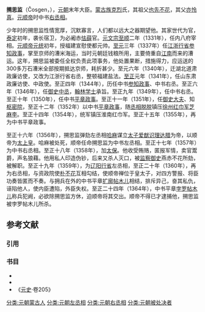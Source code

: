 {{Onesource|time=2020-08-03T08:01:55+00:00}}
'''搠思监'''（Čosgen，{{bd|？||1364年|}}），[[元朝|元朝]]末年大臣。[[蒙古族|蒙古族]][[克烈|克烈]]氏，其祖父[[也先不花_(克烈氏)|也先不花]]，其父[[亦怜真_(克烈氏)|亦怜真]]。[[元顺帝|元顺帝]]时中书[[右丞相|右丞相]]。{{sfn|山东教育出版社|2008|p=6360-6365}}{{sfn|四川辞书出版社|1989|p=249}}

少年时的搠思监性情宽厚，沉默寡言，人们都以远大之器期望他。其家世代为官，[[泰定_(元朝)|泰定]]初年，袭长宿卫，为必阇赤[[怯薛|怯薛]]官。[[元文宗|元文宗]][[至顺|至顺]]二年（1331年），任内八府宰相。[[元顺帝|元顺帝]][[元统_(元朝)|元统]]初年，授福建宣慰使都元帅。[[至元_(元惠宗)|至元]]三年（1337年）任[[江浙行省|江浙行省]][[参知政事|参知政事]]，掌至京师的漕米海运，当时元朝廷钱粮所用，主要倚重自[[江南|江南]]而来的漕运。这年，搠思监被委任全权负责此项事务，他处置果断，措施得力，应运送的300多万石漕米全部按期抵达京师，耗折甚少。至元六年（1340年），迁湖北道肃政廉访使，又改为江浙行省右丞，整顿福建盐法。[[至正|至正]]元年（1341年），任山东肃政廉访使、中政使。至正四年（1344年），历任中书[[参知政事|参知政事]]、中书右丞。至正六年（1346年），任[[御史中丞|御史中丞]]，[[翰林学士|翰林学士]]承旨。至正九年（1349年），任中书右丞。至正十年（1350年），任中书[[平章政事|平章政事]]。至正十一年（1351年），任[[御史大夫|御史大夫]]、知[[枢密院|枢密院]]，至正十二年（1352年）以中书[[平章政事|平章政事]]，随[[丞相|丞相]][[脱脱|脱脱]]镇压[[徐州|徐州]][[红巾军|红巾军]][[芝麻李|芝麻李]]。至正十四年（1354年），统军镇压淮南红巾军。至正十五年（1355年），再为中书平章政事。

至正十六年（1356年），搠思监弹劾左丞相[[哈麻|哈麻]]谋立[[太子|太子]][[爱猷识理达腊|爱猷识理达腊]]为帝，以顺帝为[[太上皇|太上皇]]。哈麻被处死，顺帝任命搠思监为中书左丞相。至正十七年（1357年）为中书右丞相。至正十八年（1358年），加[[太保|太保]]。他收受贿赂，匿报军情，卖官鬻爵，声名狼藉。他用私人印造伪钞，后来又杀人灭口，被[[监察御史|监察御史]]燕赤不花所劾，被解职。至正十九年（1359年），为[[辽阳行省|辽阳行省]]左丞相，至正二十年（1360年），再为右丞相，与资政院使[[朴不花|朴不花]]互相勾结，使顺帝禅位于皇太子，对四方警报、将臣功奏皆匿而不奏。与拥兵在外的中书平章[[扩廓帖木儿|扩廓帖木儿]]相结，排斥异己，奋其私仇，诬陷他人，使内臣遭陷，外臣失权。至正二十四年（1364年），中书平章[[孛羅帖木兒_(散只兀氏)|孛罗帖木儿]]称兵犯阙，必欲除搠思监方休，迫顺帝将其交出。顺帝不得已才逮捕他，搠思监被孛罗帖木儿所杀。
==参考文献==
===引用===
{{Reflist}}
===书目===
*{{Cite book|title=中国宰相全传 第24卷|last=|publisher=山东教育出版社|year=2008|isbn=978-7-5328-5134-8|location=济南|pages=|editor-last=车吉心|ref={{harvid|山东教育出版社|2008}}}}
*{{Cite book|title=中国少数民族名人辞典  古代|ISBN=7-80543-033-0 |editor=刘德仁 |editor2=杨明 |editor3=赵心愚|location=成都|publisher=四川辞书出版社 |year=1989|ref={{harvid|四川辞书出版社|1989}}}}
* 《[[元史|元史]]·卷205》
[[分类:元朝蒙古人|分类:元朝蒙古人]]
[[分类:元朝左丞相|分类:元朝左丞相]]
[[分类:元朝右丞相|分类:元朝右丞相]]
[[分类:元朝被处决者|分类:元朝被处决者]]